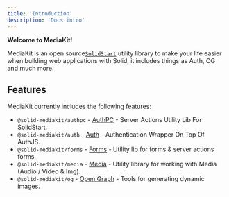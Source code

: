 ```yaml
---
title: 'Introduction'
description: 'Docs intro'
---
```


**Welcome to MediaKit!**

MediaKit is an open source[`SolidStart`](https://start.solidjs.com) utility library to make your life easier when building web applications with Solid, it includes things as Auth, OG and much more.

## Features

MediaKit currently includes the following features:

- `@solid-mediakit/authpc` - [AuthPC](/authpc/install) - Server Actions Utility Lib For SolidStart.
- `@solid-mediakit/auth` - [Auth](/auth/install) - Authentication Wrapper On Top Of AuthJS.
- `@solid-mediakit/forms` - [Forms](/forms/install) - Utility lib for forms & server actions forms.
- `@solid-mediakit/media` - [Media](/media/install) - Utility library for working with Media (Audio / Video & Img).
- `@solid-mediakit/og` - [Open Graph](/og/install) - Tools for generating dynamic images.
